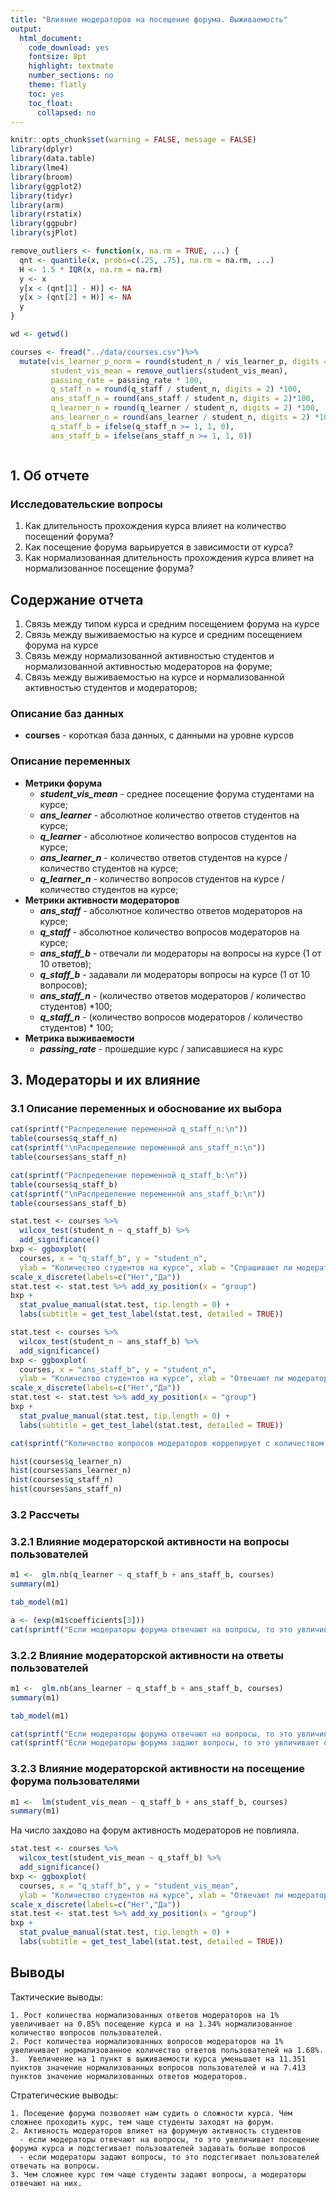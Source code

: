 ```yaml
---
title: "Влияние модераторов на посещение форума. Выживаемость"
output:
  html_document:
    code_download: yes
    fontsize: 8pt
    highlight: textmate
    number_sections: no
    theme: flatly
    toc: yes
    toc_float:
      collapsed: no
---
```



```r
knitr::opts_chunk$set(warning = FALSE, message = FALSE)
library(dplyr)
library(data.table)
library(lme4)
library(broom)
library(ggplot2)
library(tidyr)
library(arm)
library(rstatix)
library(ggpubr)
library(sjPlot)

remove_outliers <- function(x, na.rm = TRUE, ...) {
  qnt <- quantile(x, probs=c(.25, .75), na.rm = na.rm, ...)
  H <- 1.5 * IQR(x, na.rm = na.rm)
  y <- x
  y[x < (qnt[1] - H)] <- NA
  y[x > (qnt[2] + H)] <- NA
  y
}

```



```r
wd <- getwd()

courses <- fread("../data/courses.csv")%>%
  mutate(vis_learner_p_norm = round(student_n / vis_learner_p, digits = 2), 
         student_vis_mean = remove_outliers(student_vis_mean), 
         passing_rate = passing_rate * 100,
         q_staff_n = round(q_staff / student_n, digits = 2) *100, 
         ans_staff_n = round(ans_staff / student_n, digits = 2)*100, 
         q_learner_n = round(q_learner / student_n, digits = 2) *100,
         ans_learner_n = round(ans_learner / student_n, digits = 2) *100,
         q_staff_b = ifelse(q_staff_n >= 1, 1, 0), 
         ans_staff_b = ifelse(ans_staff_n >= 1, 1, 0))



```

## 1. Об отчете

### Исследовательские вопросы

  1. Как длительность прохождения курса влияет на количество посещений форума?
  2. Как посещение форума варьируется в зависимости от курса?
  3. Как нормализованная длительность прохождения курса влияет на нормализованное посещение форума?

## Содержание отчета

  1. Связь между типом курса и средним посещением форума на курсе
  2. Связь между выживаемостью на курсе и средним посещением форума на курсе
  3. Связь между нормализованной активностью студентов и нормализованной активностью модераторов на форуме;
  4. Связь между выживаемостью на курсе и нормализованной активностью студентов и модераторов;

### Описание баз данных

- **courses** - короткая база данных, с данными на уровне курсов

### Описание переменных
 
- **Метрики форума**
  - ***student_vis_mean*** - среднее посещение форума студентами на курсе;
  - ***ans_learner*** - абсолютное количество ответов студентов на курсе;
  - ***q_learner*** - абсолютное количество вопросов студентов на курсе;
  - ***ans_learner_n*** - количество ответов студентов на курсе / количество студентов на курсе;
  - ***q_learner_n*** - количество вопросов студентов на курсе / количество студентов на курсе;

- **Метрики активности модераторов**
  - ***ans_staff*** - абсолютное количество ответов модераторов на курсе;
  - ***q_staff*** - абсолютное количество вопросов модераторов на курсе;
  - ***ans_staff_b*** - отвечали ли модераторы на вопросы на курсе (1 от 10 ответов);
  - ***q_staff_b*** - задавали ли модераторы вопросы на курсе (1 от 10 вопросов);
  - ***ans_staff_n*** - (количество ответов модераторов / количество студентов) *100;
  - ***q_staff_n*** - (количество вопросов модераторов / количество студентов) * 100;
 
 
- **Метрика выживаемости**
  - ***passing_rate*** - прошедшие курс / записавшиеся на курс

## 3. Модераторы и их влияние
### 3.1 Описание переменных и обоснование их выбора



```r
cat(sprintf("Распределение переменной q_staff_n:\n"))
table(courses$q_staff_n)
cat(sprintf("\nРаспределение переменной ans_staff_n:\n"))
table(courses$ans_staff_n)
```
```r
cat(sprintf("Распределение переменной q_staff_b:\n"))
table(courses$q_staff_b)
cat(sprintf("\nРаспределение переменной ans_staff_b:\n"))
table(courses$ans_staff_b)
```

```r
stat.test <- courses %>%
  wilcox_test(student_n ~ q_staff_b) %>%
  add_significance()
bxp <- ggboxplot(
  courses, x = "q_staff_b", y = "student_n",
  ylab = "Количество студентов на курсе", xlab = "Спрашивают ли модераторы?", add = "jitter") +
scale_x_discrete(labels=c("Нет","Да"))
stat.test <- stat.test %>% add_xy_position(x = "group")
bxp +
  stat_pvalue_manual(stat.test, tip.length = 0) +
  labs(subtitle = get_test_label(stat.test, detailed = TRUE))

stat.test <- courses %>%
  wilcox_test(student_n ~ ans_staff_b) %>%
  add_significance()
bxp <- ggboxplot(
  courses, x = "ans_staff_b", y = "student_n",
  ylab = "Количество студентов на курсе", xlab = "Отвечают ли модераторы?", add = "jitter") +
scale_x_discrete(labels=c("Нет","Да"))
stat.test <- stat.test %>% add_xy_position(x = "group")
bxp +
  stat_pvalue_manual(stat.test, tip.length = 0) +
  labs(subtitle = get_test_label(stat.test, detailed = TRUE))

```

```r
cat(sprintf("Количество вопросов модераторов коррелирует с количеством студентов записавшихся на курс.\nПоэтому нужно использовать нормализованные переменные - они позволяют избежать влияния спутывающей переменной количество студентов"))

```


```r
hist(courses$q_learner_n)
hist(courses$ans_learner_n)
hist(courses$q_staff_n)
hist(courses$ans_staff_n)
```

### 3.2 Рассчеты

### 3.2.1 Влияние модераторской активности на вопросы пользователей


```r
m1 <-  glm.nb(q_learner ~ q_staff_b + ans_staff_b, courses)
summary(m1)

```
```r
tab_model(m1)
```

```r
a <- (exp(m1$coefficients[3]))
cat(sprintf("Если модераторы форума отвечают на вопросы, то это увличивает ожидаемое количество вопросов пользователей в %.2f раз.\n", a))

```


### 3.2.2 Влияние модераторской активности на ответы пользователей
```r
m1 <-  glm.nb(ans_learner ~ q_staff_b + ans_staff_b, courses)
summary(m1)

```
```r
tab_model(m1)
```

```r
cat(sprintf("Если модераторы форума отвечают на вопросы, то это увличивает ожидаемое количество ответов пользователей в %.2f раз.\n", exp(m1$coefficients[2])))
cat(sprintf("Если модераторы форума задают вопросы, то это увличивает ожидаемое количество ответов пользователей в %.2f раз.\n", exp(m1$coefficients[3])))
```

### 3.2.3 Влияние модераторской активности на посещение форума пользователями

```r
m1 <-  lm(student_vis_mean ~ q_staff_b + ans_staff_b, courses)
summary(m1)

```

На число захдово на форум активность модераторов не повлияла. 


```r

stat.test <- courses %>%
  wilcox_test(student_vis_mean ~ q_staff_b) %>%
  add_significance()
bxp <- ggboxplot(
  courses, x = "q_staff_b", y = "student_vis_mean",
  ylab = "Количество студентов на курсе", xlab = "Отвечают ли модераторы?", add = "jitter") +
scale_x_discrete(labels=c("Нет","Да"))
stat.test <- stat.test %>% add_xy_position(x = "group")
bxp +
  stat_pvalue_manual(stat.test, tip.length = 0) +
  labs(subtitle = get_test_label(stat.test, detailed = TRUE))


```


## Выводы

Тактические выводы:

    1. Рост количества нормализованных ответов модераторов на 1% увеличивает на 0.85% посещение курса и на 1.34% нормализованное количество вопросов пользователей.
    2. Рост количества нормализованных вопросов модераторов на 1% увеличивает нормализованное количество ответов пользователей на 1.68%.
    3.  Увеличение на 1 пункт в выживаемости курса уменьшает на 11.351 пунктов значение нормализованных вопросов пользователей и на 7.413 пунктов значение нормализованных ответов модераторов.

Стратегические выводы:

    1. Посещение форума позволяет нам судить о сложности курса. Чем сложнее проходить курс, тем чаще студенты заходят на форум.
    2. Активность модераторов влияет на форумную активность студентов
      - если модераторы отвечают на вопросы, то это увеличивает посещение форума курса и подстегивает пользователей задавать больше вопросов
      - если модераторы задают вопросы, то это подстегивает пользователей отвечать на вопросы.
    3. Чем сложнее курс тем чаще студенты задают вопросы, а модераторы отвечают на них.
    
    
